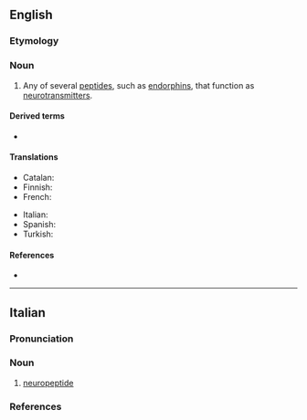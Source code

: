 ==English==

===Etymology===
{{prefix|en|neuro|peptide}}
{{wikipedia}}

===Noun===
{{en-noun}}

# {{lb|en|neurotransmitter}} Any of several [[peptide]]s, such as [[endorphin]]s, that function as [[neurotransmitter]]s.

====Derived terms====
* {{l|en|neuropeptide Y}}

====Translations====
{{trans-top|peptide that function as a neurotransmitter}}
* Catalan: {{t|ca|neuropèptid|m}}
* Finnish: {{t|fi|neuropeptidi}}
* French: {{t+|fr|neuropeptide|m}}
{{trans-mid}}
* Italian: {{t+|it|neuropeptide|m}}
* Spanish: {{t|es|neuropéptido|m}}
* Turkish: {{t|tr|nöropeptit}}
{{trans-bottom}}

====References====
* {{cite-book
|last=Mains|first=Richard E.|coauthors=Eipper, Betty A.
|editor=Siegel, George J., ''et al.''
|title=Basic Neurochemistry
|url=http://www.ncbi.nlm.nih.gov/bookshelf/br.fcgi?book=bnchm
|accessdate=5 December 2009
|accessyear=2009
|edition=Sixth edition
|year=1999
|publisher=Lippincott, Williams and Wilkins
|chapter=Peptides
|chapterurl=http://www.ncbi.nlm.nih.gov/bookshelf/br.fcgi?book=bnchm&part=A1291#A1318
}}

----

==Italian==

===Pronunciation===
{{it-pr|nèuropeptìde<ref:{{R:it:Olivetti}}>}}

===Noun===
{{it-noun|m}}

# [[#English|neuropeptide]]

===References===
<references />
